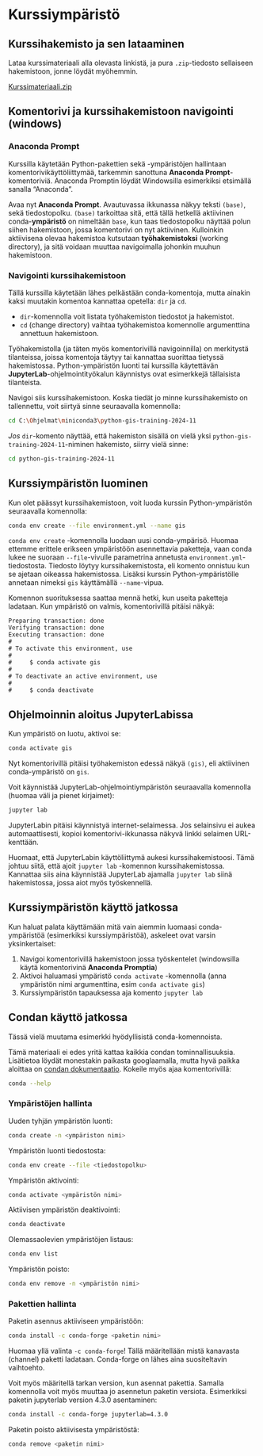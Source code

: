 # Kurssiympäristö

## Kurssihakemisto ja sen lataaminen

Lataa kurssimateriaali alla olevasta linkistä, ja pura `.zip`-tiedosto
sellaiseen hakemistoon, jonne löydät myöhemmin.

<!-- TODO -->
[Kurssimateriaali.zip](https://github.com/GispoCoding/python-gis-training/archive/refs/heads/main.zip)

## Komentorivi ja kurssihakemistoon navigointi (windows)

### Anaconda Prompt

Kurssilla käytetään Python-pakettien sekä -ympäristöjen hallintaan
komentorivikäyttöliittymää, tarkemmin sanottuna **Anaconda
Prompt**-komentoriviä. Anaconda Promptin löydät Windowsilla esimerkiksi
etsimällä sanalla "Anaconda".

Avaa nyt **Anaconda Prompt**. Avautuvassa ikkunassa näkyy teksti `(base)`, sekä
tiedostopolku. `(base)` tarkoittaa sitä, että tällä hetkellä aktiivinen
conda-**ympäristö** on nimeltään `base`, kun taas tiedostopolku näyttää polun
siihen hakemistoon, jossa komentorivi on nyt aktiivinen. Kulloinkin aktiivisena
olevaa hakemistoa kutsutaan **työhakemistoksi** (working directory), ja sitä
voidaan muuttaa navigoimalla johonkin muuhun hakemistoon.

### Navigointi kurssihakemistoon

Tällä kurssilla käytetään lähes pelkästään conda-komentoja, mutta ainakin kaksi
muutakin komentoa kannattaa opetella: `dir` ja `cd`.

- `dir`-komennolla voit listata työhakemiston tiedostot ja hakemistot.
- `cd` (change directory) vaihtaa työhakemistoa komennolle argumenttina
  annettuun hakemistoon.

Työhakemistolla (ja täten myös komentorivillä navigoinnilla) on merkitystä
tilanteissa, joissa komentoja täytyy tai kannattaa suorittaa tietyssä
hakemistossa. Python-ympäristön luonti tai kurssilla käytettävän
**JupyterLab**-ohjelmointityökalun käynnistys ovat esimerkkejä tällaisista
tilanteista.

Navigoi siis kurssihakemistoon. Koska tiedät jo minne kurssihakemisto on
tallennettu, voit siirtyä sinne seuraavalla komennolla:

::: commandline-box
```sh
cd C:\Ohjelmat\miniconda3\python-gis-training-2024-11
```
:::

*Jos* `dir`-komento näyttää, että hakemiston sisällä on vielä yksi
`python-gis-training-2024-11`-niminen hakemisto, siirry vielä sinne:

::: commandline-box
```sh
cd python-gis-training-2024-11
```
:::

## Kurssiympäristön luominen

Kun olet päässyt kurssihakemistoon, voit luoda kurssin Python-ympäristön
seuraavalla komennolla:

::: commandline-box
```sh
conda env create --file environment.yml --name gis
```
:::

`conda env create` -komennolla luodaan uusi conda-ympärisö. Huomaa ettemme
erittele erikseen ympäristöön asennettavia paketteja, vaan conda lukee ne
suoraan `--file`-vivulle parametrina annetusta `environment.yml`-tiedostosta.
Tiedosto löytyy kurssihakemistosta, eli komento onnistuu kun se ajetaan oikeassa
hakemistossa. Lisäksi kurssin Python-ympäristölle annetaan nimeksi `gis`
käyttämällä `--name`-vipua.

Komennon suorituksessa saattaa mennä hetki, kun useita paketteja ladataan. Kun
ympäristö on valmis, komentorivillä pitäisi näkyä:

::: commandline-box
```
Preparing transaction: done
Verifying transaction: done
Executing transaction: done
#
# To activate this environment, use
#
#     $ conda activate gis
#
# To deactivate an active environment, use
#
#     $ conda deactivate
```
:::

## Ohjelmoinnin aloitus JupyterLabissa

Kun ympäristö on luotu, aktivoi se:

::: commandline-box
```sh
conda activate gis
```
:::

Nyt komentorivillä pitäisi työhakemiston edessä näkyä `(gis)`, eli aktiivinen
conda-ympäristö on `gis`.

Voit käynnistää JupyterLab-ohjelmointiympäristön seuraavalla komennolla (huomaa
väli ja pienet kirjaimet):

::: commandline-box
```sh
jupyter lab
```
:::

JupyterLabin pitäisi käynnistyä internet-selaimessa. Jos selainsivu ei aukea
automaattisesti, kopioi komentorivi-ikkunassa näkyvä linkki selaimen
URL-kenttään.

Huomaat, että JupyterLabin käyttöliittymä aukesi kurssihakemistoosi. Tämä johtuu
siitä, että ajoit `jupyter lab` -komennon kurssihakemistossa. Kannattaa siis
aina käynnistää JupyterLab ajamalla `jupyter lab` siinä hakemistossa, jossa aiot
myös työskennellä.

## Kurssiympäristön käyttö jatkossa

Kun haluat palata käyttämään mitä vain aiemmin luomaasi conda-ympäristöä
(esimerkiksi kurssiympäristöä), askeleet ovat varsin yksinkertaiset:

1. Navigoi komentorivillä hakemistoon jossa työskentelet (windowsilla käytä
   komentorivinä **Anaconda Promptia**)
1. Aktivoi haluamasi ympäristö `conda activate` -komennolla (anna ympäristön
   nimi argumenttina, esim `conda activate gis`)
1. Kurssiympäristön tapauksessa aja komento `jupyter lab`

## Condan käyttö jatkossa

Tässä vielä muutama esimerkki hyödyllisistä conda-komennoista.

Tämä materiaali ei edes yritä kattaa kaikkia condan tominnallisuuksia.
Lisätietoa löydät monestakin paikasta googlaamalla, mutta hyvä paikka aloittaa
on
[condan dokumentaatio](https://docs.conda.io/projects/conda/en/latest/user-guide/tasks/manage-pkgs.html#).
Kokeile myös ajaa komentorivillä:

::: commandline-box
```sh
conda --help
```
:::

### Ympäristöjen hallinta

Uuden tyhjän ympäristön luonti:

::: commandline-box
```sh
conda create -n <ympäriston nimi>
```
:::

Ympäristön luonti tiedostosta:

::: commandline-box
```sh
conda env create --file <tiedostopolku>
```
:::

Ympäristön aktivointi:

::: commandline-box
```sh
conda activate <ympäristön nimi>
```
:::

Aktiivisen ympäristön deaktivointi:

::: commandline-box
```sh
conda deactivate
```
:::

Olemassaolevien ympäristöjen listaus:

::: commandline-box
```sh
conda env list
```
:::

Ympäristön poisto:

::: commandline-box
```sh
conda env remove -n <ympäristön nimi>
```
:::

### Pakettien hallinta

Paketin asennus aktiiviseen ympäristöön:

::: commandline-box
```sh
conda install -c conda-forge <paketin nimi>
```
:::

Huomaa yllä valinta `-c conda-forge`! Tällä määritellään mistä kanavasta
(channel) paketti ladataan. Conda-forge on lähes aina suositeltavin vaihtoehto.

Voit myös määritellä tarkan version, kun asennat pakettia. Samalla komennolla
voit myös muuttaa jo asennetun paketin versiota. Esimerkiksi paketin jupyterlab
version 4.3.0 asentaminen:

::: commandline-box
```sh
conda install -c conda-forge jupyterlab=4.3.0
```
:::

Paketin poisto aktiivisesta ympäristöstä:

::: commandline-box
```sh
conda remove <paketin nimi>
```
:::

